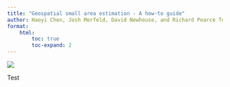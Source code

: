 ```yaml
---
title: "Geospatial small area estimation - A how-to guide"
author: Haoyi Chen, Josh Merfeld, David Newhouse, and Richard Pearce Tonkin
format:
    html:
        toc: true
        toc-expand: 2
---
```


![](assets/escap.png)

Test

